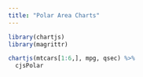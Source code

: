 ```yaml
---
title: "Polar Area Charts"
---
```



```r
library(chartjs)
library(magrittr)
```

```r
chartjs(mtcars[1:6,], mpg, qsec) %>% 
  cjsPolar
```
